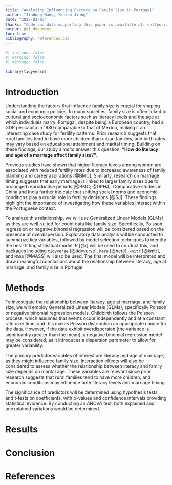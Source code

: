 ```yaml
---
title: "Analyzing Influencing Factors on Family Size in Portugal"
author: "Jiadong Wang, Yanzun Jiang"
date: "2025-02-03"
thanks: "Code and data supporting this paper is available at: <https://github.com/Stary54264/factors_affect_family_size_in_portugal>"
output: pdf_document
toc: true
bibliography: references.bib
---
```


```r
#| include: false
#| warning: false
#| message: false

library(tidyverse)
```

\newpage

# Introduction

Understanding the factors that influence family size is crucial for shaping social and economic policies. In many societies, family size is often linked to cultural and socioeconomic factors such as literacy levels and the age at which individuals marry. Portugal, despite being a European country, had a GDP per capita in 1980 comparable to that of Mexico, making it an interesting case study for fertility patterns. Prior research suggests that rural families tend to have more children than urban families, and birth rates may vary based on educational attainment and marital timing. Building on these findings, our study aims to answer this question: **"How do literacy and age of a marriage affect family size?"**.

Previous studies have shown that higher literacy levels among women are associated with reduced fertility rates due to increased awareness of family planning and career aspirations [@BMC]. Similarly, research on marriage timing suggests that early marriage is linked to larger family sizes due to prolonged reproductive periods [@BMC; @OPHJ]. Comparative studies in China and India further indicate that shifting social norms and economic conditions play a crucial role in fertility decisions [@SJ]. These findings highlight the importance of investigating how these variables interact within the Portuguese context.

To analyze this relationship, we will use Generalized Linear Models (GLMs) as they are well-suited for count data like family size. Specifically, Poisson regression or negative binomial regression will be considered based on the presence of overdispersion. Exploratory data analysis will be conducted to summarize key variables, followed by model selection techniques to identify the best-fitting statistical model. R [@r] will be used to conduct this, and packages including `tidyverse` [@tidyverse], `here` [@here], `knitr` [@knitr], and `MASS` [@MASS] will also be used. The final model will be interpreted and draw meaningful conclusions about the relationship between literacy, age at marriage, and family size in Portugal.

# Methods

To investigate the relationship between literacy, age at marriage, and family size, we will employ Generalized Linear Models (GLMs), specifically Poisson or negative binomial regression models. Childbirth follows the Poisson process, which assumes that events occur independently and at a constant rate over time, and this makes Poisson distribution an appropriate choice for the data. However, if the data exhibit overdispersion (the variance is significantly greater than the mean), a negative binomial regression model may be considered, as it introduces a dispersion parameter to allow for greater variability.

The primary predictor variables of interest are literacy and age at marriage, as they might influence family size. Interaction effects will also be considered to assess whether the relationship between literacy and family size depends on marital age. These variables are relevant since prior research suggests that rural families tend to have more children, and economic conditions may influence both literacy levels and marriage timing.

The significance of predictors will be determined using hypothesis tests and t-tests on coefficients, with p-values and confidence intervals providing statistical evidence. By conducting an ANOVA test, both explained and unexplained variations would be determined.

# Results

# Conclusion

\newpage

# References